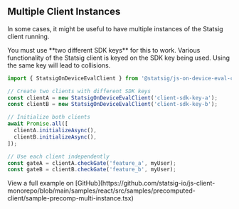 ## Multiple Client Instances

In some cases, it might be useful to have multiple instances of the Statsig client running.

<Warning>
You must use **two different SDK keys** for this to work. Various functionality of the Statsig client is keyed on the SDK key being used. Using the same key will lead to collisions.
</Warning>

```typescript
import { StatsigOnDeviceEvalClient } from '@statsig/js-on-device-eval-client';

// Create two clients with different SDK keys
const clientA = new StatsigOnDeviceEvalClient('client-sdk-key-a');
const clientB = new StatsigOnDeviceEvalClient('client-sdk-key-b');

// Initialize both clients
await Promise.all([
  clientA.initializeAsync(),
  clientB.initializeAsync(),
]);

// Use each client independently
const gateA = clientA.checkGate('feature_a', myUser);
const gateB = clientB.checkGate('feature_b', myUser);
```

<Tip>
View a full example on [GitHub](https://github.com/statsig-io/js-client-monorepo/blob/main/samples/react/src/samples/precomputed-client/sample-precomp-multi-instance.tsx)
</Tip>
